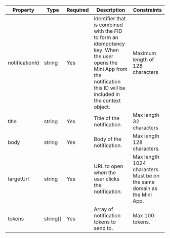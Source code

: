 | Property       | Type     | Required | Description                                                                                                                                                                  | Constraints                                                                  |
|----------------|----------|----------|------------------------------------------------------------------------------------------------------------------------------------------------------------------------------|------------------------------------------------------------------------------|
| notificationId | string   | Yes      | Identifier that is combined with the FID to form an idempotency key. When the user opens the Mini App from the notification this ID will be included in the context object.  | Maximum length of 128 characters                                             |
| title          | string   | Yes      | Title of the notification.                                                                                                                                                   | Max length 32 characters                                                     |
| body           | string   | Yes      | Body of the notification.                                                                                                                                                    | Max length 128 characters.                                                   |
| targetUrl      | string   | Yes      | URL to open when the user clicks the notification.                                                                                                                           | Max length 1024 characters.<br />Must be on the same domain as the Mini App. |
| tokens         | string[] | Yes      | Array of notification tokens to send to.                                                                                                                                     | Max 100 tokens.                                                              |
